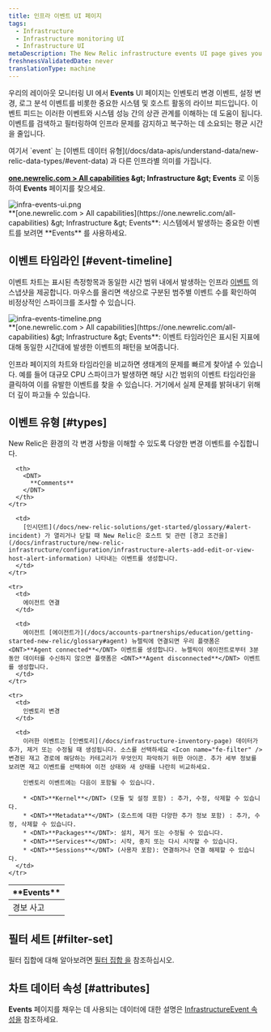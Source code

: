 ```yaml
---
title: 인프라 이벤트 UI 페이지
tags:
  - Infrastructure
  - Infrastructure monitoring UI
  - Infrastructure UI
metaDescription: The New Relic infrastructure events UI page gives you a unified timeline of important changes and events in your architecture.
freshnessValidatedDate: never
translationType: machine
---
```


우리의 레이아웃 모니터링 UI 에서 <DNT>**Events**</DNT> UI 페이지는 인벤토리 변경 이벤트, 설정 변경, 로그 분석 이벤트를 비롯한 중요한 시스템 및 호스트 활동의 라이브 피드입니다. 이벤트 피드는 이러한 이벤트와 시스템 성능 간의 상관 관계를 이해하는 데 도움이 됩니다. 이벤트를 검색하고 필터링하여 인프라 문제를 감지하고 복구하는 데 소요되는 평균 시간을 줄입니다.

<Callout variant="tip">
  여기서 `event` 는 [이벤트 데이터 유형](/docs/data-apis/understand-data/new-relic-data-types/#event-data) 과 다른 인프라별 의미를 가집니다.
</Callout>

<DNT>**[one.newrelic.com &gt; All capabilities](https://one.newrelic.com/all-capabilities) &amp;gt; Infrastructure &amp;gt; Events**</DNT> 로 이동하여 <DNT>**Events**</DNT> 페이지를 찾으세요.

<img title="infra-events-ui.png" alt="infra-events-ui.png" src="/images/infrastructure_screenshot-crop_events.webp" />

<figcaption>
  <DNT>**[one.newrelic.com &gt; All capabilities](https://one.newrelic.com/all-capabilities) &amp;gt; Infrastructure &amp;gt; Events**</DNT>: 시스템에서 발생하는 중요한 이벤트를 보려면 <DNT>**Events**</DNT> 를 사용하세요.
</figcaption>

## 이벤트 타임라인 [#event-timeline]

이벤트 차트는 표시된 측정항목과 동일한 시간 범위 내에서 발생하는 인프라 [이벤트](/docs/infrastructure/new-relic-infrastructure/infrastructure-ui-pages/infrastructure-events-page) 의 스냅샷을 제공합니다. 마우스를 올리면 색상으로 구분된 범주별 이벤트 수를 확인하여 비정상적인 스파이크를 조사할 수 있습니다.

<img title="infra-events-timeline.png" alt="infra-events-timeline.png" src="/images/infrastructure_screenshot-crop_events-timeline.webp" />

<figcaption>
  <DNT>**[one.newrelic.com &gt; All capabilities](https://one.newrelic.com/all-capabilities) &amp;gt; Infrastructure &amp;gt; Events**</DNT>: 이벤트 타임라인은 표시된 지표에 대해 동일한 시간대에 발생한 이벤트의 패턴을 보여줍니다.
</figcaption>

인프라 페이지의 차트와 타임라인을 비교하면 생태계의 문제를 빠르게 찾아낼 수 있습니다. 예를 들어 대규모 CPU 스파이크가 발생하면 해당 시간 범위의 이벤트 타임라인을 클릭하여 이를 유발한 이벤트를 찾을 수 있습니다. 거기에서 실제 문제를 밝혀내기 위해 더 깊이 파고들 수 있습니다.

## 이벤트 유형 [#types]

New Relic은 환경의 각 변경 사항을 이해할 수 있도록 다양한 변경 이벤트를 수집합니다.

<table>
  <thead>
    <tr>
      <th style={{ width: "200px" }}>
        <DNT>
          **Events**
        </DNT>
      </th>

      <th>
        <DNT>
          **Comments**
        </DNT>
      </th>
    </tr>
  </thead>

  <tbody>
    <tr>
      <td>
        경보 사고
      </td>

      <td>
        [인시던트](/docs/new-relic-solutions/get-started/glossary/#alert-incident) 가 열리거나 닫힐 때 New Relic은 호스트 및 관련 [경고 조건을](/docs/infrastructure/new-relic-infrastructure/configuration/infrastructure-alerts-add-edit-or-view-host-alert-information) 나타내는 이벤트를 생성합니다.
      </td>
    </tr>

    <tr>
      <td>
        에이전트 연결
      </td>

      <td>
        에이전트 [에이전트가](/docs/accounts-partnerships/education/getting-started-new-relic/glossary#agent) 뉴렐릭에 연결되면 우리 플랫폼은 <DNT>**Agent connected**</DNT> 이벤트를 생성합니다. 뉴렐릭이 에이전트로부터 3분 동안 데이터를 수신하지 않으면 플랫폼은 <DNT>**Agent disconnected**</DNT> 이벤트를 생성합니다.
      </td>
    </tr>

    <tr>
      <td>
        인벤토리 변경
      </td>

      <td>
        이러한 이벤트는 [인벤토리](/docs/infrastructure-inventory-page) 데이터가 추가, 제거 또는 수정될 때 생성됩니다. 소스를 선택하세요 <Icon name="fe-filter" /> 변경된 재고 경로에 해당하는 카테고리가 무엇인지 파악하기 위한 아이콘. 추가 세부 정보를 보려면 재고 이벤트를 선택하여 이전 상태와 새 상태를 나란히 비교하세요.

        인벤토리 이벤트에는 다음이 포함될 수 있습니다.

        * <DNT>**Kernel**</DNT> (모듈 및 설정 포함) : 추가, 수정, 삭제할 수 있습니다.
        * <DNT>**Metadata**</DNT> (호스트에 대한 다양한 추가 정보 포함) : 추가, 수정, 삭제할 수 있습니다.
        * <DNT>**Packages**</DNT>: 설치, 제거 또는 수정될 수 있습니다.
        * <DNT>**Services**</DNT>: 시작, 중지 또는 다시 시작할 수 있습니다.
        * <DNT>**Sessions**</DNT> (사용자 포함): 연결하거나 연결 해제할 수 있습니다.
      </td>
    </tr>
  </tbody>
</table>

## 필터 세트 [#filter-set]

필터 집합에 대해 알아보려면 [필터 집합 을](/docs/infrastructure/infrastructure-ui-pages/infrastructure-inventory-page-search-your-entire-infrastructure#filter-sets) 참조하십시오.

## 차트 데이터 속성 [#attributes]

<DNT>**Events**</DNT> 페이지를 채우는 데 사용되는 데이터에 대한 설명은 [InfrastructureEvent 속성을](/attribute-dictionary/?event=InfrastructureEvent) 참조하세요.